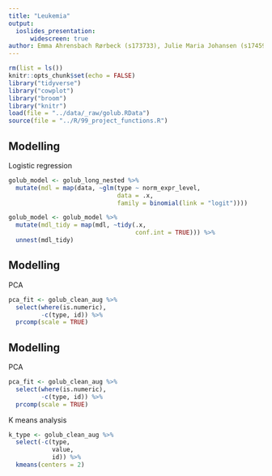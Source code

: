 ```yaml
---
title: "Leukemia"
output: 
  ioslides_presentation:
      widescreen: true
author: Emma Ahrensbach Rørbeck (s173733), Julie Maria Johansen (s174595), Simone Majken Stegenborg-Grathwohl (s174596) and Charlotte Würtzen (s174564)
--- 
```


<style>
.forceBreak { -webkit-column-break-after: always; break-after: column; }
</style>

```r
rm(list = ls())
knitr::opts_chunk$set(echo = FALSE)
library("tidyverse")
library("cowplot")
library("broom")
library("knitr")
load(file = "../data/_raw/golub.RData")
source(file = "../R/99_project_functions.R")
```


## Modelling

Logistic regression

```r
golub_model <- golub_long_nested %>%
  mutate(mdl = map(data, ~glm(type ~ norm_expr_level,
                              data = .x,
                              family = binomial(link = "logit"))))

golub_model <- golub_model %>%
  mutate(mdl_tidy = map(mdl, ~tidy(.x,
                                   conf.int = TRUE))) %>% 
  unnest(mdl_tidy)
```

## Modelling

PCA

```r
pca_fit <- golub_clean_aug %>% 
  select(where(is.numeric),
         -c(type, id)) %>% 
  prcomp(scale = TRUE)
```

## Modelling

PCA

```r
pca_fit <- golub_clean_aug %>% 
  select(where(is.numeric),
         -c(type, id)) %>% 
  prcomp(scale = TRUE)
```

K means analysis

```r
k_type <- golub_clean_aug %>%
  select(-c(type, 
            value, 
            id)) %>%
  kmeans(centers = 2)
```

